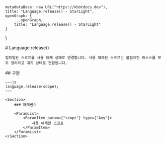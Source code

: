 
    metadataBase: new URL("https://kbotdocs.dev"),
    title: "Language.release() - StarLight",
    openGraph: {
        ...openGraph,
        title: "Language.release() - StarLight"
    }
}

<Section>
    # Language.release()

    컴파일된 스코프를 사용 해제 상태로 변경합니다. 사용 해제된 스코프는 불필요한 리소스를 모두 정리하고 대기 상태로 전환됩니다.
</Section>
<Section>
    ## 구문

    ~~~js
    language.release(scope);
    ~~~

    <Section>
        ### 매개변수

        <ParamList>
            <ParamItem param={"scope"} type={"Any"}>
                사용 해제할 스코프
            </ParamItem>
        </ParamList>
    </Section>
</Section>